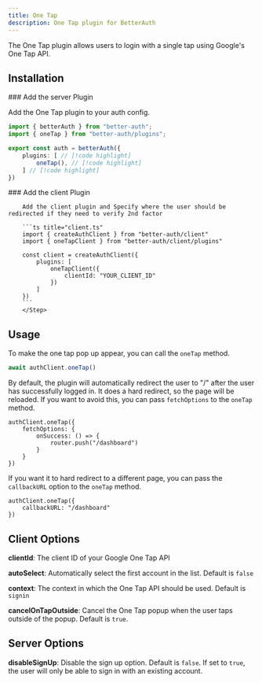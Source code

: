 ```yaml
---
title: One Tap
description: One Tap plugin for BetterAuth
---
```


The One Tap plugin allows users to login with a single tap using Google's One Tap API.

## Installation

<Steps>
<Step>
### Add the server Plugin

Add the One Tap plugin to your auth config.

```ts title="auth.ts"
import { betterAuth } from "better-auth";
import { oneTap } from "better-auth/plugins";

export const auth = betterAuth({
    plugins: [ // [!code highlight]
        oneTap(), // [!code highlight]
    ] // [!code highlight]
})
```
</Step>

<Step>
        ### Add the client Plugin

        Add the client plugin and Specify where the user should be redirected if they need to verify 2nd factor

        ```ts title="client.ts"
        import { createAuthClient } from "better-auth/client"
        import { oneTapClient } from "better-auth/client/plugins"

        const client = createAuthClient({
            plugins: [
                oneTapClient({
                    clientId: "YOUR_CLIENT_ID"
                })
            ]
        })
        ```
        </Step>
</Steps>

## Usage

To make the one tap pop up appear, you can call the `oneTap` method.

```ts
await authClient.oneTap()
```

By default, the plugin will automatically redirect the user to "/" after the user has successfully logged in. It does a hard redirect, so the page will be reloaded. If you want to 
avoid this, you can pass `fetchOptions` to the `oneTap` method.

```tsx
authClient.oneTap({
    fetchOptions: {
        onSuccess: () => {
            router.push("/dashboard")
        }
    }
})
```

If you want it to hard redirect to a different page, you can pass the `callbackURL` option to the `oneTap` method.

```tsx
authClient.oneTap({
    callbackURL: "/dashboard"
})
```

## Client Options

**clientId**: The client ID of your Google One Tap API

**autoSelect**: Automatically select the first account in the list. Default is `false`

**context**: The context in which the One Tap API should be used. Default is `signin`

**cancelOnTapOutside**: Cancel the One Tap popup when the user taps outside of the popup. Default is `true`.

## Server Options

**disableSignUp**: Disable the sign up option. Default is `false`. If set to `true`, the user will only be able to sign in with an existing account.